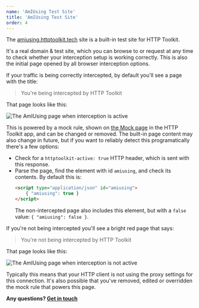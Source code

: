 ```yaml
---
name: 'AmIUsing Test Site'
title: 'AmIUsing Test Site'
order: 4
---
```


The [amiusing.httptoolkit.tech](https://amiusing.httptoolkit.tech) site is a built-in test site for HTTP Toolkit.

It's a real domain & test site, which you can browse to or request at any time to check whether your interception setup is working correctly. This is also the initial page opened by all browser interception options.

If your traffic is being correctly intercepted, by default you'll see a page with the title:

> You're being intercepted by HTTP Toolkit

That page looks like this:

![The AmIUsing page when interception is active](./intercepted-amiusing.png)

This is powered by a mock rule, shown on [the Mock page](/docs/reference/mock-page/) in the HTTP Toolkit app, and can be changed or removed. The built-in page content may also change in future, but if you want to reliably detect this programatically there's a few options:

* Check for a `httptoolkit-active: true` HTTP header, which is sent with this response.
* Parse the page, find the element with id `amiusing`, and check its contents. By default this is:
  ```html
  <script type="application/json" id="amiusing">
      { "amiusing": true }
  </script>
  ```
  The non-intercepted page also includes this element, but with a `false` value: `{ "amiusing": false }`.

If you're not being intercepted you'll see a bright red page that says:

> You're not being intercepted by HTTP Toolkit

That page looks like this:

![The AmIUsing page when interception is not active](./unintercepted-amiusing.png)

Typically this means that your HTTP client is not using the proxy settings for this connection. It's also possible that you've removed, edited or overridden the mock rule that powers this page.

**Any questions? [Get in touch](/contact/)**